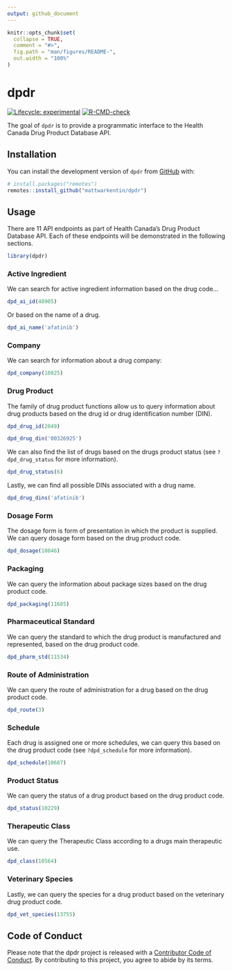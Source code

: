 ```yaml
---
output: github_document
---
```


```r
knitr::opts_chunk$set(
  collapse = TRUE,
  comment = "#>",
  fig.path = "man/figures/README-",
  out.width = "100%"
)
```

# dpdr

<!-- badges: start -->
[![Lifecycle: experimental](https://img.shields.io/badge/lifecycle-experimental-orange.svg)](https://lifecycle.r-lib.org/articles/stages.html#experimental)
[![R-CMD-check](https://github.com/mattwarkentin/dpdr/actions/workflows/R-CMD-check.yaml/badge.svg)](https://github.com/mattwarkentin/dpdr/actions/workflows/R-CMD-check.yaml)
<!-- badges: end -->

The goal of `dpdr` is to provide a programmatic interface to the Health Canada Drug Product Database API.

## Installation

You can install the development version of `dpdr` from [GitHub](https://github.com/) with:

``` r
# install.packages("remotes")
remotes::install_github("mattwarkentin/dpdr")
```

## Usage

There are 11 API endpoints as part of Health Canada's Drug Product Database API. Each of these endpoints will be demonstrated in the following sections.

```r
library(dpdr)
```

### Active Ingredient

We can search for active ingredient information based on the drug code...

```r
dpd_ai_id(48905)
```

Or based on the name of a drug.

```r
dpd_ai_name('afatinib')
```

### Company

We can search for information about a drug company:

```r
dpd_company(10825)
```

### Drug Product

The family of drug product functions allow us to query information about drug products based on the drug id or drug identification number (DIN).

```r
dpd_drug_id(2049)
```

```r
dpd_drug_din('00326925')
```

We can also find the list of drugs based on the drugs product status (see `?dpd_drug_status` for more information).

```r
dpd_drug_status(6)
```

Lastly, we can find all possible DINs associated with a drug name.

```r
dpd_drug_dins('afatinib')
```

### Dosage Form

The dosage form is form of presentation in which the product is supplied. We can query dosage form based on the drug product code.

```r
dpd_dosage(10846)
```

### Packaging

We can query the information about package sizes based on the drug product code.

```r
dpd_packaging(11685)
```

### Pharmaceutical Standard

We can query the standard to which the drug product is manufactured and represented, based on the drug product code.

```r
dpd_pharm_std(11534)
```

### Route of Administration

We can query the route of administration for a drug based on the drug product code.

```r
dpd_route(3)
```

### Schedule

Each drug is assigned one or more schedules, we can query this based on the drug product code (see `?dpd_schedule` for more information).

```r
dpd_schedule(10687)
```

### Product Status

We can query the status of a drug product based on the drug product code.

```r
dpd_status(10229)
```

### Therapeutic Class

We can query the Therapeutic Class according to a drugs main therapeutic use.

```r
dpd_class(10564)
```

### Veterinary Species

Lastly, we can query the species for a drug product based on the veterinary drug product code.

```r
dpd_vet_species(13755)
```

## Code of Conduct

Please note that the dpdr project is released with a [Contributor Code of Conduct](https://contributor-covenant.org/version/2/1/CODE_OF_CONDUCT.html). By contributing to this project, you agree to abide by its terms.
